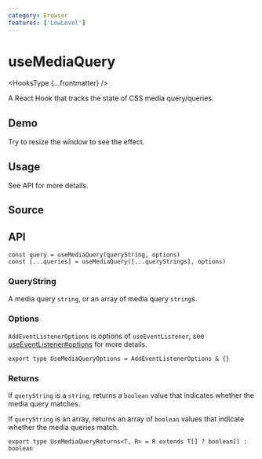 ```yaml
---
category: Browser
features: ['LowLevel']
---
```


# useMediaQuery


<HooksType {...frontmatter} />

A React Hook that tracks the state of CSS media query/queries.

## Demo

Try to resize the window to see the effect.


<App />

## Usage

See API for more details.

## Source


<Source />

## API

```tsx
const query = useMediaQuery(queryString, options)
const [...queries] = useMediaQuery([...queryStrings], options)
```

### QueryString

A media query `string`, or an array of media query `string`s.

### Options

`AddEventListenerOptions` is options of `useEventListener`, see [useEventListener#options](/reference/use-event-listener/#options) for more details.

```tsx
export type UseMediaQueryOptions = AddEventListenerOptions & {}
```

### Returns

If `queryString` is a `string`, returns a `boolean` value that indicates whether the media query matches.

If `queryString` is an array, returns an array of `boolean` values that indicate whether the media queries match.

```tsx
export type UseMediaQueryReturns<T, R> = R extends T[] ? boolean[] : boolean
```
